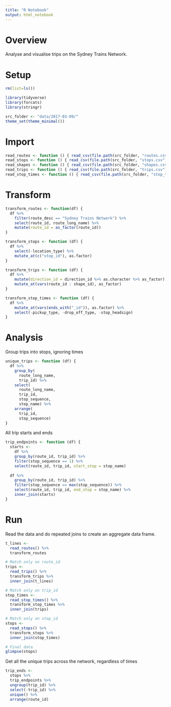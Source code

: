 ```yaml
---
title: "R Notebook"
output: html_notebook
---
```


# Overview

Analyse and visualise trips on the Sydney Trains Network.

# Setup

```r
rm(list=ls())

library(tidyverse)
library(forcats)
library(stringr)

src_folder <- "data/2017-03-09/"
theme_set(theme_minimal())
```

# Import

```r
read_routes <- function () { read_csv(file.path(src_folder, "routes.csv")) }
read_stops <- function () { read_csv(file.path(src_folder, "stops.csv")) }
read_shapes <- function () { read_csv(file.path(src_folder, "shapes.csv")) }
read_trips <- function () { read_csv(file.path(src_folder, "trips.csv")) }
read_stop_times <- function () { read_csv(file.path(src_folder, "stop_times.csv")) }
```

# Transform

```r
transform_routes <- function(df) {
  df %>%
    filter(route_desc == "Sydney Trains Network") %>%
    select(route_id, route_long_name) %>%
    mutate(route_id = as_factor(route_id))
}

transform_stops <- function (df) {
  df %>%
    select(-location_type) %>%
    mutate_at(c("stop_id"), as.factor)
}

transform_trips <- function (df) {
  df %>%
    mutate(direction_id = direction_id %>% as.character %>% as_factor) %>%
    mutate_at(vars(route_id : shape_id), as_factor)
}

transform_stop_times <- function (df) {
  df %>%
    mutate_at(vars(ends_with("_id")), as.factor) %>%
    select(-pickup_type, -drop_off_type, -stop_headsign)
}
```

# Analysis

Group trips into stops, ignoring times
```r
unique_trips <- function (df) {
  df %>%
    group_by(
      route_long_name, 
      trip_id) %>%
    select(
      route_long_name,
      trip_id,
      stop_sequence,
      stop_name) %>%
    arrange(
      trip_id, 
      stop_sequence)
}
```

All trip starts and ends
```r
trip_endpoints <- function (df) {
  starts <- 
    df %>%
    group_by(route_id, trip_id) %>%
    filter(stop_sequence == 1) %>%
    select(route_id, trip_id, start_stop = stop_name)
  
  df %>%
    group_by(route_id, trip_id) %>%
    filter(stop_sequence == max(stop_sequence)) %>%
    select(route_id, trip_id, end_stop = stop_name) %>%
    inner_join(starts)
}
```

# Run

Read the data and do repeated joins to create an aggregate data frame.
```r
t_lines <- 
  read_routes() %>% 
  transform_routes

# Match only on route_id
trips <-
  read_trips() %>%
  transform_trips %>%
  inner_join(t_lines)

# Match only on trip_id
stop_times <-
  read_stop_times() %>%
  transform_stop_times %>%
  inner_join(trips) 

# Match only on stop_id
stops <- 
  read_stops() %>% 
  transform_stops %>%
  inner_join(stop_times)

# Final data
glimpse(stops)
```

Get all the unique trips across the network, regardless of times
```r
trip_ends <- 
  stops %>% 
  trip_endpoints %>%
  ungroup(trip_id) %>%
  select(-trip_id) %>%
  unique() %>%
  arrange(route_id)
```

